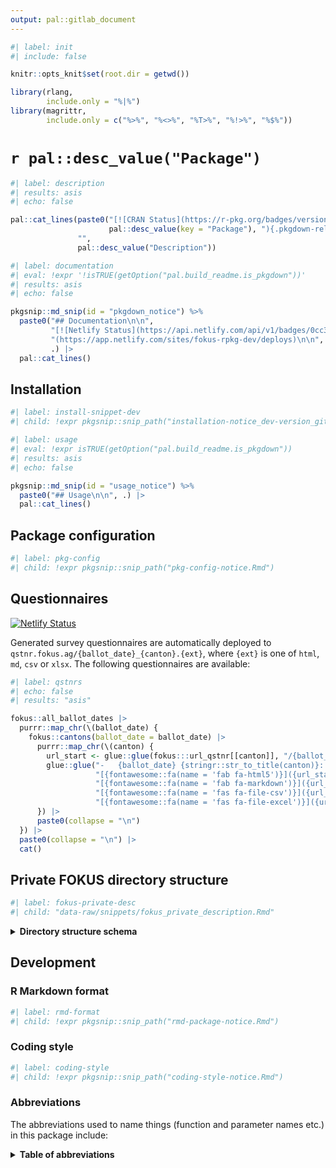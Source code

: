 ```yaml
---
output: pal::gitlab_document
---
```


```r
#| label: init
#| include: false

knitr::opts_knit$set(root.dir = getwd())

library(rlang,
        include.only = "%|%")
library(magrittr,
        include.only = c("%>%", "%<>%", "%T>%", "%!>%", "%$%"))
```

# `r pal::desc_value("Package")`

```r
#| label: description
#| results: asis
#| echo: false

pal::cat_lines(paste0("[![CRAN Status](https://r-pkg.org/badges/version/", pal::desc_value(key = "Package"), ")](https://cran.r-project.org/package=",
                      pal::desc_value(key = "Package"), "){.pkgdown-release}"),
               "",
               pal::desc_value("Description"))
```

```r
#| label: documentation
#| eval: !expr '!isTRUE(getOption("pal.build_readme.is_pkgdown"))'
#| results: asis
#| echo: false

pkgsnip::md_snip(id = "pkgdown_notice") %>%
  paste0("## Documentation\n\n",
         "[![Netlify Status](https://api.netlify.com/api/v1/badges/0cc31095-153a-4d21-bec7-be8dd936ddf1/deploy-status)]",
         "(https://app.netlify.com/sites/fokus-rpkg-dev/deploys)\n\n",
         .) |>
  pal::cat_lines()
```

## Installation

```r
#| label: install-snippet-dev
#| child: !expr pkgsnip::snip_path("installation-notice_dev-version_gitlab.Rmd")
```

```r
#| label: usage
#| eval: !expr isTRUE(getOption("pal.build_readme.is_pkgdown"))
#| results: asis
#| echo: false

pkgsnip::md_snip(id = "usage_notice") %>%
  paste0("## Usage\n\n", .) |>
  pal::cat_lines()
```

## Package configuration

```r
#| label: pkg-config
#| child: !expr pkgsnip::snip_path("pkg-config-notice.Rmd")
```

## Questionnaires

[![Netlify
Status](https://api.netlify.com/api/v1/badges/16855d14-c491-42cd-bc9d-a346e16b6672/deploy-status)](https://app.netlify.com/sites/qstnr-fokus-ag/deploys)

Generated survey questionnaires are automatically deployed to `qstnr.fokus.ag/{ballot_date}_{canton}.{ext}`, where `{ext}` is one of `html`, `md`, `csv` or
`xlsx`. The following questionnaires are available:

```r
#| label: qstnrs
#| echo: false
#| results: "asis"

fokus::all_ballot_dates |>
  purrr::map_chr(\(ballot_date) {
    fokus::cantons(ballot_date = ballot_date) |>
      purrr::map_chr(\(canton) {
        url_start <- glue::glue(fokus:::url_qstnr[[canton]], "/{ballot_date}_{canton}")
        glue::glue("-   {ballot_date} {stringr::str_to_title(canton)}: ",
                   "[{fontawesome::fa(name = 'fab fa-html5')}]({url_start}.html) | ",
                   "[{fontawesome::fa(name = 'fab fa-markdown')}]({url_start}.md) | ",
                   "[{fontawesome::fa(name = 'fas fa-file-csv')}]({url_start}.csv) | ",
                   "[{fontawesome::fa(name = 'fas fa-file-excel')}]({url_start}.xlsx)")
      }) |>
      paste0(collapse = "\n")
  }) |>
  paste0(collapse = "\n") |>
  cat()
```

## Private FOKUS directory structure

```r
#| label: fokus-private-desc
#| child: "data-raw/snippets/fokus_private_description.Rmd"
```

<details>

<summary><strong>Directory structure schema</strong></summary>

```r
#| label: fokus-private-schema
#| echo: false
#| results: "asis"

fokus:::print_private_repo_structure()
```

</details>

## Development

### R Markdown format

```r
#| label: rmd-format
#| child: !expr pkgsnip::snip_path("rmd-package-notice.Rmd")
```

### Coding style

```r
#| label: coding-style
#| child: !expr pkgsnip::snip_path("coding-style-notice.Rmd")
```

### Abbreviations

The abbreviations used to name things (function and parameter names etc.) in this package include:

<details>

<summary><strong>Table of abbreviations</strong></summary>

```r
#| label: abbrs
#| echo: false

fokus:::abbrs() |>
  # flatten list col to comma-separted char col in order to avoid weird whitespacing before (some) commas (apparently `pal::pipe_table()` has flaws)
  dplyr::mutate(full_expressions = purrr::map_chr(full_expressions,
                                                  \(x) cli::ansi_collapse(x = x,
                                                                          sep2 = ", ",
                                                                          last = ", "))) |>
  dplyr::rename("Full expression(s)" = full_expressions,
                "Abbreviation" = abbreviation) |>
  pal::pipe_table()
```

</details>
